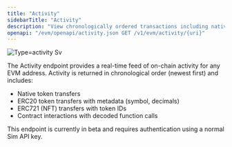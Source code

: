 ```yaml
---
title: "Activity"
sidebarTitle: "Activity"
description: "View chronologically ordered transactions including native transfers, ERC20 movements, NFT transfers, and decoded contract interactions."
openapi: "/evm/openapi/activity.json GET /v1/evm/activity/{uri}"
---
```


![Type=activity Sv](/images/type=activity.svg)

The Activity endpoint provides a real-time feed of on-chain activity for any EVM address. Activity is returned in chronological order (newest first) and includes:

- Native token transfers
- ERC20 token transfers with metadata (symbol, decimals)
- ERC721 (NFT) transfers with token IDs
- Contract interactions with decoded function calls

<Note>
  This endpoint is currently in beta and requires authentication using a normal Sim API key.
</Note>